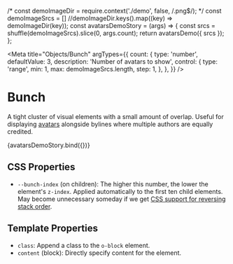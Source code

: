 /* const demoImageDir = require.context('./demo', false, /\.png$/); */
const demoImageSrcs = [] //demoImageDir.keys().map((key) => demoImageDir(key));
const avatarsDemoStory = (args) => {
  const srcs = shuffle(demoImageSrcs).slice(0, args.count);
  return avatarsDemo({ srcs });
};

<Meta
  title="Objects/Bunch"
  argTypes={{
    count: {
      type: 'number',
      defaultValue: 3,
      description: 'Number of avatars to show',
      control: {
        type: 'range',
        min: 1,
        max: demoImageSrcs.length,
        step: 1,
      },
    },
  }}
/>

# Bunch

A tight cluster of visual elements with a small amount of overlap. Useful for displaying [avatars](/docs/components-avatar--empty) alongside bylines where multiple authors are equally credited.

<Canvas>
  <Story name="Of avatars">{avatarsDemoStory.bind({})}</Story>
</Canvas>

<ArgsTable story="Of avatars" />

## CSS Properties

- `--bunch-index` (on children): The higher this number, the lower the element's `z-index`. Applied automatically to the first ten child elements. May become unnecessary someday if we get [CSS support for reversing stack order](https://github.com/w3c/csswg-drafts/issues/1026#issuecomment-385285148).

## Template Properties

- `class`: Append a class to the `o-block` element.
- `content` (block): Directly specify content for the element.

